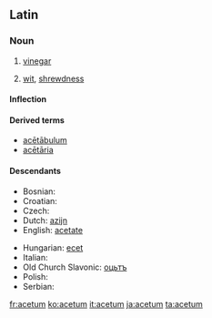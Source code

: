 ==Latin==

===Noun===
{{la-noun|acētum|aceti#Latin|acētī|n|second}}

# [[vinegar]]
# {{figurative|lang=la}} [[wit]], [[shrewdness]]

====Inflection====
{{la-decl-2nd-N|acēt}}

====Derived terms====
* [[acetabulum|acētābulum]]
* [[acetaria|acētāria]]

====Descendants====
{{top2}}
* Bosnian: {{l|bs|ocat}}
* Croatian: {{l|hr|ocat}}
* Czech: {{l|cs|ocet}}
* Dutch: [[azijn]]
* English: [[acetate]]
{{mid2}}
* Hungarian: [[ecet]]
* Italian: {{l|it|aceto}}
* Old Church Slavonic: [[оцьтъ]]
* Polish: {{l|pl|ocet}}
* Serbian: {{l|sr|ocat}}
{{bottom}}

[[fr:acetum]]
[[ko:acetum]]
[[it:acetum]]
[[ja:acetum]]
[[ta:acetum]]